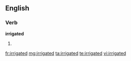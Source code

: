 ==English==

===Verb===
'''irrigated'''

# {{past of|[[irrigate]]}}

[[fr:irrigated]]
[[mg:irrigated]]
[[ta:irrigated]]
[[te:irrigated]]
[[vi:irrigated]]